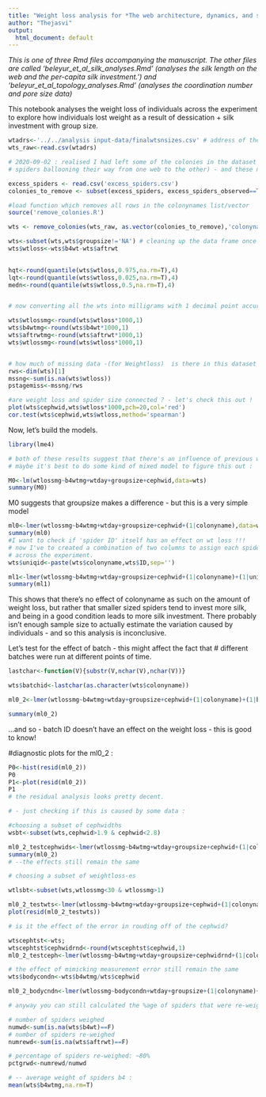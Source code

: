 ```yaml
---
title: "Weight loss analysis for *The web architecture, dynamics, and silk investment in the social spider, Stegodyphus sarasinorum*"
author: "Thejasvi"
output:
  html_document: default
---
```


*This is one of three Rmd files accompanying the manuscript. The other files are called 'beleyur_et_al_silk_analyses.Rmd' (analyses the silk length on the web and the per-capita silk investment.') and 'beleyur_et_al_topology_analyses.Rmd' (analyses the coordination number and pore size data)*

This notebook analyses the weight loss of individuals across the experiment to explore how individuals lost weight as a result of dessication + silk investment with group size.

```r
wtadrs<-'../../analysis input-data/finalwtsnsizes.csv' # address of the weights and sizes csvfile
wts_raw<-read.csv(wtadrs)

# 2020-09-02 : realised I had left some of the colonies in the dataset with excess spiders (caused by
# spiders ballooning their way from one web to the other) - and these need to be removed. 

excess_spiders <- read.csv('excess_spiders.csv')
colonies_to_remove <- subset(excess_spiders, excess_spiders_observed==TRUE)$colonyname

#load function which removes all rows in the colonynames list/vector
source('remove_colonies.R')

wts <- remove_colonies(wts_raw, as.vector(colonies_to_remove),'colonyname')

wts<-subset(wts,wts$groupsize!='NA') # cleaning up the data frame once more to avoid an extra 'NA' group ! 
wts$wtloss<-wts$b4wt-wts$aftrwt

  
hqt<-round(quantile(wts$wtloss,0.975,na.rm=T),4)
lqt<-round(quantile(wts$wtloss,0.025,na.rm=T),4)
medn<-round(quantile(wts$wtloss,0.5,na.rm=T),4)


# now converting all the wts into milligrams with 1 decimal point accuracy - this is just to ease interpretation

wts$wtlossmg<-round(wts$wtloss*1000,1)
wts$b4wtmg<-round(wts$b4wt*1000,1)
wts$aftrwtmg<-round(wts$aftrwt*1000,1)
wts$wtlossmg<-round(wts$wtloss*1000,1)


# how much of missing data -(for Weightloss)  is there in this dataset ?
rws<-dim(wts)[1]
mssng<-sum(is.na(wts$wtloss))
pstagemiss<-mssng/rws

#are weight loss and spider size connected ? - let's check this out ! 
plot(wts$cephwid,wts$wtloss*1000,pch=20,col='red')
cor.test(wts$cephwid,wts$wtloss,method='spearman')

```

Now, let's build the models.

```r
library(lme4)

# both of these results suggest that there's an influence of previous weight, and size on silk investment
# maybe it's best to do some kind of mixed model to figure this out :

M0<-lm(wtlossmg~b4wtmg+wtday+groupsize+cephwid,data=wts)
summary(M0)
```
M0 suggests that groupsize makes a difference - but this is a very simple model 

```r
ml0<-lmer(wtlossmg~b4wtmg+wtday+groupsize+cephwid+(1|colonyname),data=wts)
summary(ml0)
#I want to check if 'spider ID' itself has an effect on wt loss !!! 
# now I've to created a combination of two columns to assign each spider a completely unique id 
# across the experiment.
wts$uniqid<-paste(wts$colonyname,wts$ID,sep='')

ml1<-lmer(wtlossmg~b4wtmg+wtday+groupsize+cephwid+(1|colonyname)+(1|uniqid),data=wts)
summary(ml1)
```

This shows that there's no effect of colonyname as such  on the amount of weight loss, but rather that smaller sized spiders tend  to invest more silk, and being in a good condition leads to more silk investment. There probably isn't enough sample size to actually estimate the variation caused by individuals - and so this analysis is inconclusive. 

Let's test for the effect of batch - this might affect the fact that
# different batches were run at different points of time.
```r
lastchar<-function(V){substr(V,nchar(V),nchar(V))}

wts$batchid<-lastchar(as.character(wts$colonyname))

ml0_2<-lmer(wtlossmg~b4wtmg+wtday+groupsize+cephwid+(1|colonyname)+(1|batchid),data=wts)

summary(ml0_2)
```

...and so - batch ID doesn't have an effect on the weight loss - this is good to know!

#diagnostic plots for the ml0_2 :
```r
P0<-hist(resid(ml0_2))
P0
P1<-plot(resid(ml0_2))
P1
# the residual analysis looks pretty decent.

# - just checking if this is caused by some data :

#choosing a subset of cephwidths
wsbt<-subset(wts,cephwid>1.9 & cephwid<2.8)

ml0_2_testcephwids<-lmer(wtlossmg~b4wtmg+wtday+groupsize+cephwid+(1|colonyname)+(1|batchid),data=wsbt)
summary(ml0_2)
# --the effects still remain the same

# choosing a subset of weightloss-es

wtlsbt<-subset(wts,wtlossmg<30 & wtlossmg>1)

ml0_2_testwts<-lmer(wtlossmg~b4wtmg+wtday+groupsize+cephwid+(1|colonyname)+(1|batchid),data=wtlsbt)
plot(resid(ml0_2_testwts))

# is it the effect of the error in rouding off of the cephwid?

wtscephtst<-wts;
wtscephtst$cephwidrnd<-round(wtscephtst$cephwid,1)
ml0_2_testceph<-lmer(wtlossmg~b4wtmg+wtday+groupsize+cephwidrnd+(1|colonyname)+(1|batchid),data=wtscephtst)

# the effect of mimicking measurement error still remain the same 
wts$bodycondn<-wts$b4wtmg/wts$cephwid

ml0_2_bodycndn<-lmer(wtlossmg~bodycondn+wtday+groupsize+(1|colonyname)+(1|batchid),data=wts)

# anyway you can still calculated the %age of spiders that were re-weighed:

# number of spiders weighed
numwd<-sum(is.na(wts$b4wt)==F)
# number of spiders re-weighed
numrewd<-sum(is.na(wts$aftrwt)==F)

# percentage of spiders re-weighed: ~80%
pctgrwd<-numrewd/numwd

# -- average weight of spiders b4 :
mean(wts$b4wtmg,na.rm=T)
```
